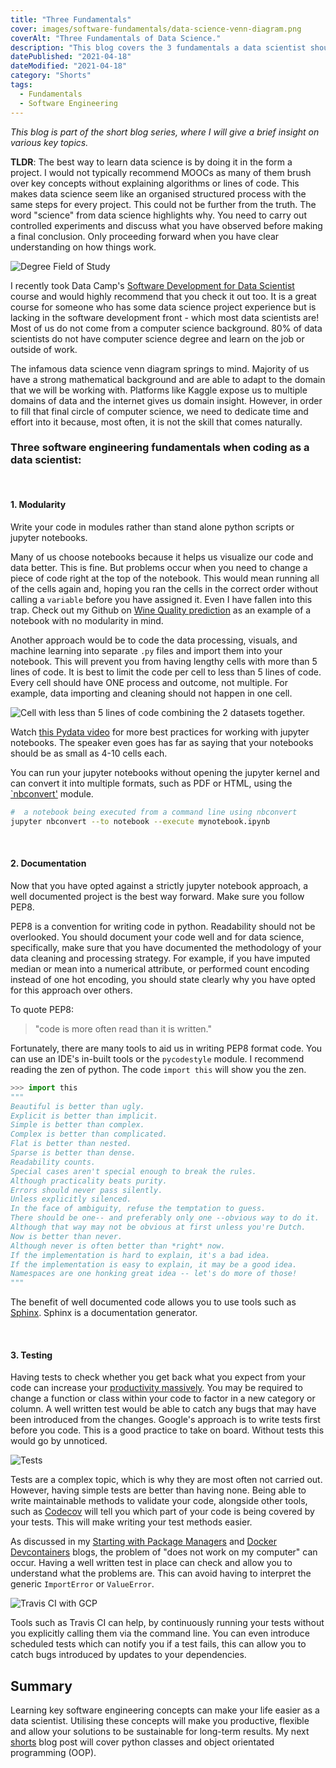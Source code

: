 ```yaml
---
title: "Three Fundamentals"
cover: images/software-fundamentals/data-science-venn-diagram.png
coverAlt: "Three Fundamentals of Data Science."
description: "This blog covers the 3 fundamentals a data scientist should be aware of, especially when coming from another field of study."
datePublished: "2021-04-18"
dateModified: "2021-04-18"
category: "Shorts"
tags:
  - Fundamentals
  - Software Engineering
---
```


<!-- markdownlint-disable-->


*This blog is part of the short blog series, where I will give a brief insight on various key topics.*

**TLDR**: The best way to learn data science is by doing it in the form a project. I would not typically recommend MOOCs as many of them brush over key concepts without explaining algorithms or lines of code. This makes data science seem like an organised structured process with the same steps for every project. This could not be further from the truth. The word "science" from data science highlights why. You need to carry out controlled experiments and discuss what you have observed before making a final conclusion. Only proceeding forward when you have clear understanding on how things work. 

![Degree Field of Study](./images/software-fundamentals/degree-field-study.png)

I recently took Data Camp's [Software Development for Data Scientist](https://campus.datacamp.com/courses/software-engineering-for-data-scientists-in-python/software-engineering-data-science?ex=1) course and would highly recommend that you check it out too. It is a great course for someone who has some data science project experience but is lacking in the software development front - which most data scientists are! Most of us do not come from a computer science background. 80% of data scientists do not have computer science degree and learn on the job or outside of work. 


The infamous data science venn diagram springs to mind. Majority of us have a strong mathematical background and are able to adapt to the domain that we will be working with. Platforms like Kaggle expose us to multiple domains of data and the internet gives us domain insight. However, in order to fill that final circle of computer science, we need to dedicate time and effort into it because, most often, it is not the skill that comes naturally.  


### Three software engineering fundamentals when coding as a data scientist:

<br/>

#### 1. Modularity
Write your code in modules rather than stand alone python scripts or jupyter notebooks.

Many of us choose notebooks because it helps us visualize our code and data better. This is fine. But problems occur when you need to change a piece of code right at the top of the notebook. This would mean running all of the cells again and, hoping you ran the cells in the correct order without calling a `variable` before you have assigned it. Even I have fallen into this trap. Check out my Github on [Wine Quality prediction](https://github.com/ashishthanki/MLProjects/blob/master/SupervisedLearning/WineData/Predicting_Wine_Quality.ipynb) as an example of a notebook with no modularity in mind.

Another approach would be to code the data processing, visuals, and machine learning into separate `.py` files and import them into your notebook. This will prevent you from having lengthy cells with more than 5 lines of code. It is best to limit the code per cell to less than 5 lines of code. Every cell should have ONE process and outcome, not multiple. For example, data importing and cleaning should not happen in one cell. 

![Cell with less than 5 lines of code combining the 2 datasets together.](./images/software-fundamentals/combine-dataset.PNG)

Watch [this Pydata video](https://www.youtube.com/watch?v=2QLgf2YLlus) for more best practices for working with jupyter notebooks. The speaker even goes has far as saying that your notebooks should be as small as 4-10 cells each. 

You can run your jupyter notebooks without opening the jupyter kernel and can convert it into multiple formats, such as PDF or HTML, using the [`nbconvert'](https://nbconvert.readthedocs.io/en/latest/index.html) module.

```bash noLineNumbers
#  a notebook being executed from a command line using nbconvert
jupyter nbconvert --to notebook --execute mynotebook.ipynb
```
<br/>

#### 2. Documentation
Now that you have opted against a strictly jupyter notebook approach, a well documented project is the best way forward. Make sure you follow PEP8.

PEP8 is a convention for writing code in python. Readability should not be overlooked. You should document your code well and for data science, specifically, make sure that you have documented the methodology of your data cleaning and processing strategy. For example, if you have imputed median or mean into a numerical attribute, or performed count encoding instead of one hot encoding, you should state clearly why you have opted for this approach over others.

To quote PEP8:
> "code is more often read than it is written."

Fortunately, there are many tools to aid us in writing PEP8 format code. You can use an IDE's in-built tools or the `pycodestyle` module. I recommend reading the zen of python. The code `import this` will show you the zen. 

```py noLineNumbers
>>> import this
"""
Beautiful is better than ugly.
Explicit is better than implicit.
Simple is better than complex.
Complex is better than complicated.
Flat is better than nested.
Sparse is better than dense.
Readability counts.
Special cases aren't special enough to break the rules.
Although practicality beats purity.
Errors should never pass silently.
Unless explicitly silenced.
In the face of ambiguity, refuse the temptation to guess.
There should be one-- and preferably only one --obvious way to do it.
Although that way may not be obvious at first unless you're Dutch.
Now is better than never.
Although never is often better than *right* now.
If the implementation is hard to explain, it's a bad idea.
If the implementation is easy to explain, it may be a good idea.
Namespaces are one honking great idea -- let's do more of those!
"""
```

The benefit of well documented code allows you to use tools such as [Sphinx](https://pypi.org/project/Sphinx/). Sphinx is a documentation generator.

<br/>

#### 3. Testing

Having tests to check whether you get back what you expect from your code can increase your [productivity massively](https://realpython.com/python-testing/). You may be required to change a function or class within your code to factor in a new category or column. A well written test would be able to catch any bugs that may have been introduced from the changes. Google's approach is to write tests first before you code. This is a good practice to take on board. Without tests this would go by unnoticed. 

![Tests](./images/software-fundamentals/tests.jpg)

Tests are a complex topic, which is why they are most often not carried out. However, having simple tests are better than having none. Being able to write maintainable methods to validate your code, alongside other tools, such as [Codecov](https://about.codecov.io/) will tell you which part of your code is being covered by your tests. This will make writing your test methods easier.

As discussed in my [Starting with Package Managers](./Starting-with-Package-Managers) and [Docker Devcontainers](./Docker-Devcontainers) blogs, the problem of "does not work on my computer" can occur. Having a well written test in place can check and allow you to understand what the problems are. This can avoid having to interpret the generic `ImportError` or `ValueError`.

![Travis CI with GCP](./images/software-fundamentals/continuous-delivery-with-travis-ci.png)

Tools such as Travis CI can help, by continuously running your tests without you explicitly calling them via the command line. You can even introduce scheduled tests which can notify you if a test fails, this can allow you to catch bugs introduced by updates to your dependencies.

## Summary

Learning key software engineering concepts can make your life easier as a data scientist. Utilising these concepts will make you productive, flexible and allow your solutions to be sustainable for long-term results. My next [shorts](./category/Shorts) blog post will cover python classes and object orientated programming (OOP).
